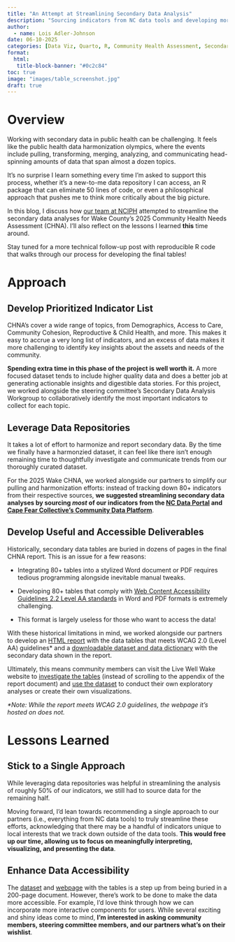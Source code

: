 ```yaml
---
title: "An Attempt at Streamlining Secondary Data Analysis"
description: "Sourcing indicators from NC data tools and developing more accessible summary tables for the 2025 Wake County CHNA."
author:
  - name: Lois Adler-Johnson
date: 06-10-2025
categories: [Data Viz, Quarto, R, Community Health Assessment, Secondary Data, Data Analysis]
format: 
  html:
   title-block-banner: "#0c2c84"
toc: true
image: "images/table_screenshot.jpg"
draft: true
---
```


# Overview

Working with secondary data in public health can be challenging. It feels like the public health data harmonization olympics, where the events include pulling, transforming, merging, analyzing, and communicating head-spinning amounts of data that span almost a dozen topics.

It's no surprise I learn something every time I'm asked to support this process, whether it's a new-to-me data repository I can access, an R package that can eliminate 50 lines of code, or even a philosophical approach that pushes me to think more critically about the big picture.

In this blog, I discuss how [our team at NCIPH](https://sph.unc.edu/nciph/ta/) attempted to streamline the secondary data analyses for Wake County's 2025 Community Health Needs Assessment (CHNA). I'll also reflect on the lessons I learned **this** time around.

Stay tuned for a more technical follow-up post with reproducible R code that walks through our process for developing the final tables!

# Approach

## Develop Prioritized Indicator List {#indicator-list}

CHNA's cover a wide range of topics, from Demographics, Access to Care, Community Cohesion, Reproductive & Child Health, and more. This makes it easy to accrue a very long list of indicators, and an excess of data makes it more challenging to identify key insights about the assets and needs of the community.

**Spending extra time in this phase of the project is well worth it.** A more focused dataset tends to include higher quality data and does a better job at generating actionable insights and digestible data stories. For this project, we worked alongside the steering committee's Secondary Data Analysis Workgroup to collaboratively identify the most important indicators to collect for each topic.

## Leverage Data Repositories

It takes a lot of effort to harmonize and report secondary data. By the time we finally have a harmonzied dataset, it can feel like there isn't enough remaining time to thoughtfully investigate and communicate trends from our thoroughly curated dataset.

For the 2025 Wake CHNA, we worked alongside our partners to simplify our pulling and harmonization efforts: instead of tracking down 80+ indicators from their respective sources, **we suggested streamlining secondary data analyses by sourcing *most* of our indicators from the [NC Data Portal](https://ncdataportal.org/) and [Cape Fear Collective’s Community Data Platform](https://healthycommunitiesnc.org/community-data)**.

## Develop Useful and Accessible Deliverables

Historically, secondary data tables are buried in dozens of pages in the final CHNA report. This is an issue for a few reasons:

-   Integrating 80+ tables into a stylized Word document or PDF requires tedious programming alongside inevitable manual tweaks.

-   Developing 80+ tables that comply with [Web Content Accessibility Guidelines 2.2 Level AA standards](https://www.w3.org/TR/WCAG22/) in Word and PDF formats is extremely challenging.

-   This format is largely useless for those who want to access the data!

With these historical limitations in mind, we worked alongside our partners to develop an [HTML report](https://livewellwake.org/priorities/) with the data tables that meets WCAG 2.0 (Level AA) guidelines\* and a [downloadable dataset and data dictionary](https://docs.google.com/spreadsheets/d/1xOPjVWS8V2dPsNLEBXAe9KG9NQtau7qMNFX5kShiwso/edit?usp=sharing) with the secondary data shown in the report.

Ultimately, this means community members can visit the Live Well Wake website to [investigate the tables](https://livewellwake.org/priorities/) (instead of scrolling to the appendix of the report document) and [use the dataset](https://docs.google.com/spreadsheets/d/1xOPjVWS8V2dPsNLEBXAe9KG9NQtau7qMNFX5kShiwso/edit?usp=sharing) to conduct their own exploratory analyses or create their own visualizations.

*\*Note: While the report meets WCAG 2.0 guidelines, the webpage it's hosted on does not.*

# Lessons Learned

## Stick to a Single Approach

While leveraging data repositories was helpful in streamlining the analysis of roughly 50% of our indicators, we still had to source data for the remaining half.

Moving forward, I'd lean towards recommending a single approach to our partners (i.e., everything from NC data tools) to truly streamline these efforts, acknowledging that there may be a handful of indicators unique to local interests that we track down outside of the data tools. **This would free up our time, allowing us to focus on meaningfully interpreting, visualizing, and presenting the data**.

## Enhance Data Accessibility

The [dataset](https://docs.google.com/spreadsheets/d/1xOPjVWS8V2dPsNLEBXAe9KG9NQtau7qMNFX5kShiwso/edit?usp=sharing) and [webpage](https://livewellwake.org/priorities/) with the tables is a step up from being buried in a 200-page document. However, there's work to be done to make the data more accessible. For example, I'd love think through how we can incorporate more interactive components for users. While several exciting and shiny ideas come to mind, **I'm interested in asking community members, steering committee members, and our partners what's on their wishlist**.
